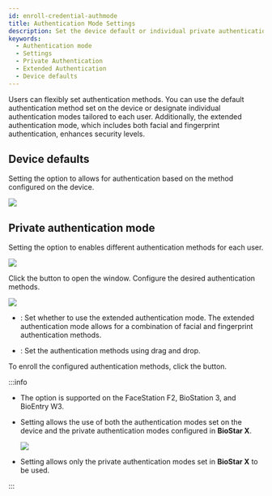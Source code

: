 ```yaml
---
id: enroll-credential-authmode
title: Authentication Mode Settings
description: Set the device default or individual private authentication mode to apply different authentication methods for each user.
keywords:
  - Authentication mode
  - Settings
  - Private Authentication
  - Extended Authentication
  - Device defaults
---
```


Users can flexibly set authentication methods. You can use the default authentication method set on the device or designate individual authentication modes tailored to each user. Additionally, the extended authentication mode, which includes both facial and fingerprint authentication, enhances security levels. 

## Device defaults

Setting the <Cmd sid='common.authMode' product='2' /> option to <Cmd sid='user.deviceDefault' product='2' /> allows for authentication based on the method configured on the device.

<Image src='/img/biostarx-new-user-credential-authmod-default.png' />

## Private authentication mode

Setting the <Cmd sid='common.authMode' product='2' /> option to <Cmd sid='user.privateMode' product='2' /> enables different authentication methods for each user.

<Image src='/img/biostarx-new-user-credential-authmod-private.png' />

Click the <Cmd sid='button.addplus' product='2' /> button to open the <Cmd sid='device.addNewAuthMode' product='2' /> window. Configure the desired authentication methods.

<Image src='/img/biostarx-new-user-credential-authmod-private-add.png' />

* <Cmd sid='user.authMode.toggle' product='2' />: Set whether to use the extended authentication mode. The extended authentication mode allows for a combination of facial and fingerprint authentication methods.

* <Cmd sid='common.authMode' product='2' />: Set the authentication methods using drag and drop.

To enroll the configured authentication methods, click the <Cmd sid='button.apply' product='2' /> button.

:::info

* The <Cmd sid='user.authMode.toggle' product='2' /> option is supported on the FaceStation F2, BioStation 3, and BioEntry W3.

* Setting <Cmd sid='user.includeDeviceDefaultAuthMode' product='2' /> allows the use of both the authentication modes set on the device and the private authentication modes configured in **BioStar X**.

  <Image src='/img/biostarx-new-user-credential-authmod-note-image.png' />

* Setting <Cmd sid='user.excludeDeviceDefaultAuthMode' product='2' /> allows only the private authentication modes set in **BioStar X** to be used.

:::
